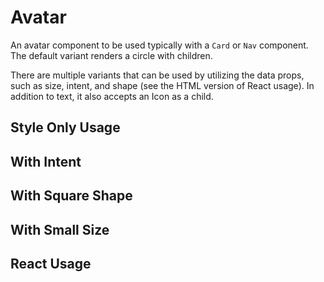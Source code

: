 
<Meta of={AvatarStories} />

# Avatar

An avatar component to be used typically with a `Card` or `Nav` component. The default variant renders a circle with children.

There are multiple variants that can be used by utilizing the data props, such as size, intent, and shape (see the HTML version of React usage). In addition to text, it also accepts an Icon as a child.

## Style Only Usage

<Canvas of={AvatarStories.StyleOnlyUsage} />

<RenderHtmlMarkup of={AvatarStories.StyleOnlyUsage} />

<Canvas of={AvatarStories.WithIconUsage} />

<RenderHtmlMarkup of={AvatarStories.WithIconUsage} />

## With Intent

<Canvas of={AvatarStories.WithIntent} />

<RenderHtmlMarkup of={AvatarStories.WithIntent} />

## With Square Shape

<Canvas of={AvatarStories.WithSquareShape} />

<RenderHtmlMarkup of={AvatarStories.WithSquareShape} />

## With Small Size

<Canvas of={AvatarStories.WithSmallSize} />

<RenderHtmlMarkup of={AvatarStories.WithSmallSize} />

## React Usage

<Controls />

<Canvas of={AvatarStories.ReactUsage} />

<RenderHtmlMarkup of={AvatarStories.ReactUsage} />
